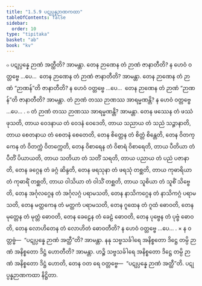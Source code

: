 ```yaml
---
title: "1.5.9 ပဋုပ္ပန္နဉာဏကထာ"
tableOfContents: false
sidebar:
  order: 10
type: "tipitaka"
basket: "ab"
book: "kv"
---
```



<DynamicBreadcrumb />

<Division number="441" book="kv">

<Paragraph number="1522" book="kv">
๐ ပဋုပ္ပန္နေ ဉာဏံ အတ္ထီတိ? အာမန္တာ. တေန ဉာဏေန တံ ဉာဏံ ဇာနာတီတိ? န ဟေဝံ ဝတ္တဗ္ဗေ …ပေ…  တေန ဉာဏေန တံ ဉာဏံ ဇာနာတီတိ? အာမန္တာ. တေန ဉာဏေန တံ ဉာဏံ “ဉာဏန်”တိ ဇာနာတီတိ? န ဟေဝံ ဝတ္တဗ္ဗေ …ပေ…  တေန ဉာဏေန တံ ဉာဏံ “ဉာဏန်”တိ ဇာနာတီတိ? အာမန္တာ. တံ ဉာဏံ တဿ ဉာဏဿ အာရမ္မဏန္တိ? န ဟေဝံ ဝတ္တဗ္ဗေ …ပေ… .
</Paragraph>

<Paragraph number="1523" book="kv">
๐ တံ ဉာဏံ တဿ ဉာဏဿ အာရမ္မဏန္တိ? အာမန္တာ. တေန ဖဿေန တံ ဖဿံ ဖုသတိ, တာယ ဝေဒနာယ တံ ဝေဒနံ ဝေဒေတိ, တာယ သညာယ တံ သညံ သဉ္ဇာနာတိ, တာယ စေတနာယ တံ စေတနံ စေတေတိ, တေန စိတ္တေန တံ စိတ္တံ စိန္တေတိ, တေန ဝိတက္ကေန တံ ဝိတက္ကံ ဝိတက္ကေတိ, တေန ဝိစာရေန တံ ဝိစာရံ ဝိစာရေတိ, တာယ ပီတိယာ တံ ပီတိံ ပိယာယတိ, တာယ သတိယာ တံ သတိံ သရတိ, တာယ ပညာယ တံ ပညံ ပဇာနာတိ, တေန ခဂ္ဂေန တံ ခဂ္ဂံ ဆိန္ဒတိ, တေန ဖရသုနာ တံ ဖရသုံ တစ္ဆတိ, တာယ ကုဓာရိယာ တံ ကုဓာရိံ တစ္ဆတိ, တာယ ဝါသိယာ တံ ဝါသိံ တစ္ဆတိ, တာယ သူစိယာ တံ သူစိံ သိဗ္ဗေတိ, တေန အင်္ဂုလဂ္ဂေန တံ အင်္ဂုလဂ္ဂံ ပရာမသတိ, တေန နာသိကဂ္ဂေန တံ နာသိကဂ္ဂံ ပရာမသတိ, တေန မတ္ထကေန တံ မတ္ထကံ ပရာမသတိ, တေန ဂူထေန တံ ဂူထံ ဓောဝတိ, တေန မုတ္တေန တံ မုတ္တံ ဓောဝတိ, တေန ခေဠေန တံ ခေဠံ ဓောဝတိ, တေန ပုဗ္ဗေန တံ ပုဗ္ဗံ ဓောဝတိ, တေန လောဟိတေန တံ လောဟိတံ ဓောဝတီတိ? န ဟေဝံ ဝတ္တဗ္ဗေ …ပေ… .
</Paragraph>

</Division>
<Division number="442" book="kv">

<Paragraph number="1524" book="kv">
× န ဝတ္တဗ္ဗံ—  “ပဋုပ္ပန္နေ ဉာဏံ အတ္ထီ”တိ? အာမန္တာ. နနု သဗ္ဗသင်္ခါရေ အနိစ္စတော ဒိဋ္ဌေ တမ္ပိ ဉာဏံ အနိစ္စတော ဒိဋ္ဌံ ဟောတီတိ? အာမန္တာ. ဟဉ္စိ သဗ္ဗသင်္ခါရေ အနိစ္စတော ဒိဋ္ဌေ တမ္ပိ ဉာဏံ အနိစ္စတော ဒိဋ္ဌံ ဟောတိ, တေန ဝတ ရေ ဝတ္တဗ္ဗေ—  “ပဋုပ္ပန္နေ ဉာဏံ အတ္ထီ”တိ.

</Paragraph>
</Division>

<Paragraph number="1525" type="center" book="kv">
ပဋုပ္ပန္နဉာဏကထာ နိဋ္ဌိတာ.
</Paragraph>